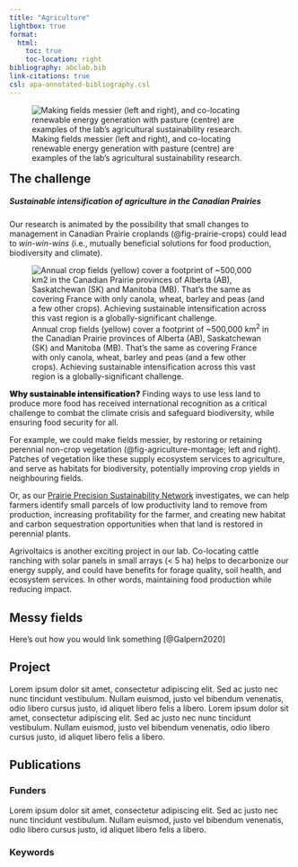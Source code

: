 ```yaml
---
title: "Agriculture"         
lightbox: true 
format:
  html:
    toc: true
    toc-location: right
bibliography: abclab.bib
link-citations: true
csl: apa-annotated-bibliography.csl
--- 
```


![Making fields messier (left and right), and co-locating renewable energy generation with pasture (centre) are examples of the lab's agricultural sustainability research.](images/agriculture_montage.png){#fig-agriculture-montage}

## The challenge {style="margin-top: 1rem;"}

##### Sustainable intensification of agriculture in the Canadian Prairies

Our research is animated by the possibility that small changes to management in Canadian Prairie croplands (@fig-prairie-crops) could lead to *win-win-wins* (i.e., mutually beneficial solutions for food production, biodiversity and climate). 

::: column-margin
![Annual crop fields (yellow) cover a footprint of \~500,000 km^2^ in the Canadian Prairie provinces of Alberta (AB), Saskatchewan (SK) and Manitoba (MB). That's the same as covering France with only canola, wheat, barley and peas (and a few other crops). Achieving sustainable intensification across this vast region is a globally-significant challenge.](images/prairie_crops.png){#fig-prairie-crops}
::: 

::: {.callout-tip appearance="simple" icon=false}
[Why sustainable intensification?]{style="font-weight: 900;"} Finding ways to use less land to produce more food has received international recognition as a critical challenge to combat the climate crisis and safeguard biodiversity, while ensuring food security for all.
:::

For example, we could make fields messier, by restoring or retaining perennial non-crop vegetation (@fig-agriculture-montage; left and right). Patches of vegetation like these supply ecosystem services to agriculture, and serve as habitats for biodiversity, potentially improving crop yields in neighbouring fields.

Or, as our [Prairie Precision Sustainability Network](https://www.prairiepsn.ca) investigates, we can help farmers identify small parcels of low productivity land to remove from production, increasing profitability for the farmer, and creating new habitat and carbon sequestration opportunities when that land is restored in perennial plants.

Agrivoltaics is another exciting project in our lab. Co-locating cattle ranching with solar panels in small arrays (\< 5 ha) helps to decarbonize our energy supply, and could have benefits for forage quality, soil health, and ecosystem services. In other words, maintaining food production while reducing impact.


## Messy fields

Here's out how you would link something [@Galpern2020]

## Project

Lorem ipsum dolor sit amet, consectetur adipiscing elit. Sed ac justo nec nunc tincidunt vestibulum. Nullam euismod, justo vel bibendum venenatis, odio libero cursus justo, id aliquet libero felis a libero. Lorem ipsum dolor sit amet, consectetur adipiscing elit. Sed ac justo nec nunc tincidunt vestibulum. Nullam euismod, justo vel bibendum venenatis, odio libero cursus justo, id aliquet libero felis a libero.

## Publications

### Funders {.unnumbered .unlisted}

Lorem ipsum dolor sit amet, consectetur adipiscing elit. Sed ac justo nec nunc tincidunt vestibulum. Nullam euismod, justo vel bibendum venenatis, odio libero cursus justo, id aliquet libero felis a libero.

### Keywords {.unnumbered .unlisted}

::: {style="display: none;" #refs}
:::
